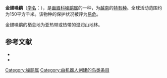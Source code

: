{{noteTA
|G1=unit
}}
{{Speciesbox
| name = 金翅噪鹛
| image = 
| status = VU | status_system = IUCN3.1
| genus = Garrulax
| species = ngoclinhensis
| authority = Eames, Le Trong Trai & Nguyen Cu, 1999
| range_map = 
}}

'''金翅噪鹛'''（[[学名|学名]]：{{lang|la|''Garrulax ngoclinhensis''}}），是[[画眉科|画眉科]][[噪鹛属|噪鹛属]]的一种，为[[越南|越南]]的[[特有种|特有种]]。全球活动范围约为150平方千米。该物种的保护状况被评为[[易危|易危]]。

金翅噪鹛的栖息地为亚热带或热带的湿润山地林。

== 参考文献 ==
*{{cite web|url=http://www.birdlife.org/datazone/speciesfactsheet.php?id=30058&m=0|title=Garrulax ngoclinhensis|publisher=[[国际鸟盟|BirdLife.org]]|accessdate=2011-06-27|archive-date=2016-03-04|archive-url=https://web.archive.org/web/20160304212413/http://www.birdlife.org/datazone/speciesfactsheet.php?id=30058&m=0|dead-url=no}}
* {{IUCN2010
|assessors=BirdLife International
|year=2008
|id=150530
|title=Garrulax ngoclinhensis
|version=2011.1
|downloaded= 2011-07-08
}}
{{Taxonbar|from=Q27075539}}

[[Category:噪鹛属|Category:噪鹛属]]
[[Category:由机器人创建的鸟类条目|Category:由机器人创建的鸟类条目]]